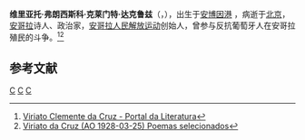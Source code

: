 '''维里亚托·弗朗西斯科·克莱门特·达克鲁兹'''（{{lang-pt|'''Viriato Francisco Clemente da Cruz'''}}，{{bd|1928年|3月25日|1973年|6月13日|catIdx=V}}），出生于[[安博因港|安博因港]] ，病逝于[[北京|北京]]，[[安哥拉|安哥拉]]诗人、政治家，[[安哥拉人民解放运动|安哥拉人民解放运动]]创始人，曾参与反抗葡萄牙人在安哥拉殖民的斗争。<ref>[https://www.portaldaliteratura.com/autores.php?autor=2289 Viriato Clemente da Cruz - Portal da Literatura]</ref><ref>[https://www.escritas.org/pt/viriato-da-cruz Viriato da Cruz (AO 1928-03-25) Poemas selecionados]</ref>

== 参考文献 ==
{{Reflist}}
{{Authority control}}
{{Angola-stub}}

[[Category:1928年出生|C]]
[[Category:1973年逝世|C]]
[[Category:安哥拉人|C]]